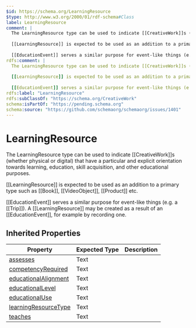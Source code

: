 ```yaml
---
$id: https://schema.org/LearningResource
$type: http://www.w3.org/2000/01/rdf-schema#Class
label: LearningResource
comment: |
  The LearningResource type can be used to indicate [[CreativeWork]]s (whether physical or digital) that have a particular and explicit orientation towards learning, education, skill acquisition, and other educational purposes.
  
  [[LearningResource]] is expected to be used as an addition to a primary type such as [[Book]], [[VideoObject]], [[Product]] etc.
  
  [[EducationEvent]] serves a similar purpose for event-like things (e.g. a [[Trip]]). A [[LearningResource]] may be created as a result of an [[EducationEvent]], for example by recording one.
rdfs:comment: |
  The LearningResource type can be used to indicate [[CreativeWork]]s (whether physical or digital) that have a particular and explicit orientation towards learning, education, skill acquisition, and other educational purposes.
  
  [[LearningResource]] is expected to be used as an addition to a primary type such as [[Book]], [[VideoObject]], [[Product]] etc.
  
  [[EducationEvent]] serves a similar purpose for event-like things (e.g. a [[Trip]]). A [[LearningResource]] may be created as a result of an [[EducationEvent]], for example by recording one.
rdfs:label: "LearningResource"
rdfs:subClassOf: "https://schema.org/CreativeWork"
schema:isPartOf: "https://pending.schema.org"
schema:source: "https://github.com/schemaorg/schemaorg/issues/1401"
---
```


# LearningResource

The LearningResource type can be used to indicate [[CreativeWork]]s (whether physical or digital) that have a particular and explicit orientation towards learning, education, skill acquisition, and other educational purposes.

[[LearningResource]] is expected to be used as an addition to a primary type such as [[Book]], [[VideoObject]], [[Product]] etc.

[[EducationEvent]] serves a similar purpose for event-like things (e.g. a [[Trip]]). A [[LearningResource]] may be created as a result of an [[EducationEvent]], for example by recording one.

## Inherited Properties

| Property | Expected Type | Description |
| --- | --- | --- |
| [assesses](https://schema.org/assesses) | Text |  |
| [competencyRequired](https://schema.org/competencyRequired) | Text |  |
| [educationalAlignment](https://schema.org/educationalAlignment) | Text |  |
| [educationalLevel](https://schema.org/educationalLevel) | Text |  |
| [educationalUse](https://schema.org/educationalUse) | Text |  |
| [learningResourceType](https://schema.org/learningResourceType) | Text |  |
| [teaches](https://schema.org/teaches) | Text |  |
